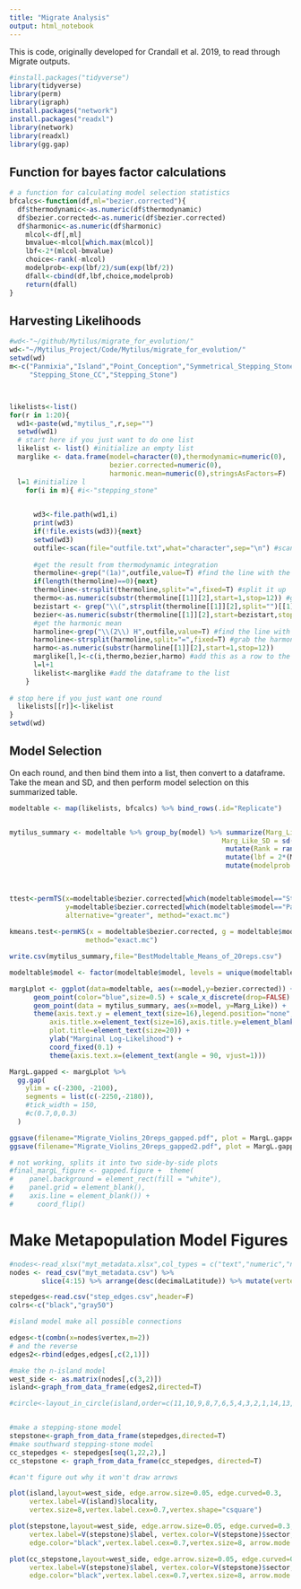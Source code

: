 ```yaml
---
title: "Migrate Analysis"
output: html_notebook
---
```


This is code, originally developed for Crandall et al. 2019, to read through Migrate outputs.

```r
#install.packages("tidyverse")
library(tidyverse)
library(perm)
library(igraph)
install.packages("network")
install.packages("readxl")
library(network)
library(readxl)
library(gg.gap)


```

## Function for bayes factor calculations
```r
# a function for calculating model selection statistics
bfcalcs<-function(df,ml="bezier.corrected"){
  df$thermodynamic<-as.numeric(df$thermodynamic)
  df$bezier.corrected<-as.numeric(df$bezier.corrected)
  df$harmonic<-as.numeric(df$harmonic)
    mlcol<-df[,ml] 
	bmvalue<-mlcol[which.max(mlcol)]
	lbf<-2*(mlcol-bmvalue)
	choice<-rank(-mlcol)
	modelprob<-exp(lbf/2)/sum(exp(lbf/2))
	dfall<-cbind(df,lbf,choice,modelprob)
	return(dfall)
}	
```


## Harvesting Likelihoods

```r
#wd<-"~/github/Mytilus/migrate_for_evolution/"
wd<-"~/Mytilus_Project/Code/Mytilus/migrate_for_evolution/"
setwd(wd)
m<-c("Panmixia","Island","Point_Conception","Symmetrical_Stepping_Stone",
     "Stepping_Stone_CC","Stepping_Stone")



likelists<-list()
for(r in 1:20){
  wd1<-paste(wd,"mytilus_",r,sep="")
  setwd(wd1)
  # start here if you just want to do one list
  likelist <- list() #initialize an empty list
  marglike <- data.frame(model=character(0),thermodynamic=numeric(0),
                         bezier.corrected=numeric(0),
                         harmonic.mean=numeric(0),stringsAsFactors=F)  
  l=1 #initialize l
    for(i in m){ #i<-"stepping_stone"
      

      wd3<-file.path(wd1,i)
      print(wd3)
      if(!file.exists(wd3)){next}
      setwd(wd3)
      outfile<-scan(file="outfile.txt",what="character",sep="\n") #scan in the outfile, separating at each newline
      
      #get the result from thermodynamic integration
      thermoline<-grep("(1a)",outfile,value=T) #find the line with the thermodynamic likelihood on it
      if(length(thermoline)==0){next}
      thermoline<-strsplit(thermoline,split="=",fixed=T) #split it up
      thermo<-as.numeric(substr(thermoline[[1]][2],start=1,stop=12)) #grab the thermodynamic likelihood
      bezistart <- grep("\\(",strsplit(thermoline[[1]][2],split="")[[1]])+1
      bezier<-as.numeric(substr(thermoline[[1]][2],start=bezistart,stop=bezistart+11)) #and the bezier-corrected value
      #get the harmonic mean
      harmoline<-grep("\\(2\\) H",outfile,value=T) #find the line with harmonic mean likelihood on it
      harmoline<-strsplit(harmoline,split="=",fixed=T) #grab the harmonic mean
      harmo<-as.numeric(substr(harmoline[[1]][2],start=1,stop=12))
      marglike[l,]<-c(i,thermo,bezier,harmo) #add this as a row to the data frame
      l=l+1
      likelist<-marglike #add the dataframe to the list
    }
  
# stop here if you just want one round  
  likelists[[r]]<-likelist
}
setwd(wd)
```




## Model Selection
On each round, and then bind them into a list, then convert to a dataframe. Take the mean and SD, and then perform model selection on this summarized table. 

```r

modeltable <- map(likelists, bfcalcs) %>% bind_rows(.id="Replicate")


mytilus_summary <- modeltable %>% group_by(model) %>% summarize(Marg_Like = mean(bezier.corrected), 
                                                     Marg_Like_SD = sd(bezier.corrected)) %>% 
                                                      mutate(Rank = rank(-Marg_Like)) %>% 
                                                      mutate(lbf = 2*(Marg_Like - max(Marg_Like))) %>% 
                                                      mutate(modelprob = exp(lbf/2)/sum(exp(lbf/2)))

                                     
                                        
ttest<-permTS(x=modeltable$bezier.corrected[which(modeltable$model=="Stepping_Stone_CC")],
              y=modeltable$bezier.corrected[which(modeltable$model=="Panmixia")], 
              alternative="greater", method="exact.mc")
 
kmeans.test<-permKS(x = modeltable$bezier.corrected, g = modeltable$model, 
                   method="exact.mc")

write.csv(mytilus_summary,file="BestModeltable_Means_of_20reps.csv")

modeltable$model <- factor(modeltable$model, levels = unique(modeltable$model))

margLplot <- ggplot(data=modeltable, aes(x=model,y=bezier.corrected)) + geom_violin() +
      geom_point(color="blue",size=0.5) + scale_x_discrete(drop=FALSE) +
      geom_point(data = mytilus_summary, aes(x=model, y=Marg_Like)) +
      theme(axis.text.y = element_text(size=16),legend.position="none",
          axis.title.x=element_text(size=16),axis.title.y=element_blank(),
          plot.title=element_text(size=20)) +
          ylab("Marginal Log-Likelihood") +
          coord_fixed(0.1) +
          theme(axis.text.x=(element_text(angle = 90, vjust=1)))

MargL.gapped <- margLplot %>% 
  gg.gap(
    ylim = c(-2300, -2100), 
    segments = list(c(-2250,-2180)),
    #tick_width = 150,
    #c(0.7,0,0.3)
  )

ggsave(filename="Migrate_Violins_20reps_gapped.pdf", plot = MargL.gapped, height = 8, width=5, units="in")
ggsave(filename="Migrate_Violins_20reps_gapped2.pdf", plot = MargL.gapped, height = 8, width=8, units="in")

# not working, splits it into two side-by-side plots
#final_margL_figure <- gapped.figure +  theme(
#    panel.background = element_rect(fill = "white"), 
#    panel.grid = element_blank(),
#    axis.line = element_blank()) + 
#      coord_flip()
```

# Make Metapopulation Model Figures

```r



#nodes<-read_xlsx("myt_metadata.xlsx",col_types = c("text","numeric","numeric")) %>% 
nodes <- read_csv("myt_metadata.csv") %>%   
        slice(4:15) %>% arrange(desc(decimalLatitude)) %>% mutate(vertex = 1:12)

stepedges<-read.csv("step_edges.csv",header=F)
colrs<-c("black","gray50")

#island model make all possible connections

edges<-t(combn(x=nodes$vertex,m=2))
# and the reverse
edges2<-rbind(edges,edges[,c(2,1)])

#make the n-island model
west_side <- as.matrix(nodes[,c(3,2)])
island<-graph_from_data_frame(edges2,directed=T)

#circle<-layout_in_circle(island,order=c(11,10,9,8,7,6,5,4,3,2,1,14,13,12))


#make a stepping-stone model
stepstone<-graph_from_data_frame(stepedges,directed=T)
#make southward stepping-stone model
cc_stepedges <- stepedges[seq(1,22,2),]
cc_stepstone <- graph_from_data_frame(cc_stepedges, directed=T)

#can't figure out why it won't draw arrows

plot(island,layout=west_side, edge.arrow.size=0.05, edge.curved=0.3, 
     vertex.label=V(island)$locality, 
     vertex.size=8,vertex.label.cex=0.7,vertex.shape="csquare")

plot(stepstone,layout=west_side, edge.arrow.size=0.05, edge.curved=0.3, 
     vertex.label=V(stepstone)$label, vertex.color=V(stepstone)$sector,
     edge.color="black",vertex.label.cex=0.7,vertex.size=8, arrow.mode = 1, arrow.size=1000)

plot(cc_stepstone,layout=west_side, edge.arrow.size=0.05, edge.curved=0.3, 
     vertex.label=V(stepstone)$label, vertex.color=V(stepstone)$sector,
     edge.color="black",vertex.label.cex=0.7,vertex.size=8, arrow.mode = 2, arrow.size=5)





```




